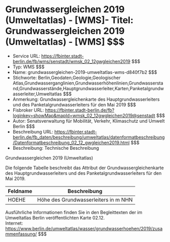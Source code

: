 # Grundwassergleichen 2019 (Umweltatlas) - [WMS]- Titel: Grundwassergleichen 2019 (Umweltatlas) - [WMS] $$$
- Service URL: https://fbinter.stadt-berlin.de/fb/wms/senstadt/wmsk_02_12gwgleichen2019 $$$
- Typ: WMS $$$
- Name: grundwassergleichen-2019-umweltatlas-wms-d840f7b2 $$$
- Stichworte: Berlin,Geodaten,Geologie,Geologischer Atlas,Grundwasserganglinien,Grundwasserhöhenlinien,Grundwasserstand,Grundwasserstände,Hauptgrundwasserleiter,Karten,Panketalgrundwasserleiter,Umweltatlas $$$
- Anmerkung: Grundwassergleichenkarte des Hauptgrundwasserleiters und des Panketalgrundwasserleiters für den Mai 2019 $$$
- Fisbroker URL: https://fbinter.stadt-berlin.de/fb?loginkey=showMap&mapId=wmsk_02_12gwgleichen2019@senstadt $$$
- Autor: Senatsverwaltung für Mobilität, Verkehr, Klimaschutz und Umwelt Berlin $$$
- Beschreibung URL: https://fbinter.stadt-berlin.de/fb_daten/beschreibung/umweltatlas/datenformatbeschreibung/Datenformatbeschreibung_02_12_gwgleichen2019.html $$$
- Beschreibung: Technische Beschreibung 

Grundwassergleichen 2019 (Umweltatlas)

Die folgende Tabelle beschreibt das Attribut der Grundwassergleichenkarte des Hauptgrundwasserleiters und des Panketalgrundwasserleiters für den Mai 2019.

| **Feldname** | **Beschreibung**                     |
| ------------ | ------------------------------------ |
| HOEHE        | Höhe des Grundwasserleiters in m NHN |

Ausführliche Informationen finden Sie in den Begleittexten der im Umweltatlas Berlin veröffentlichten Karte 02.12.  
Internet: https://www.berlin.de/umweltatlas/wasser/grundwasserhoehen/2019/zusammenfassung/ $$$
